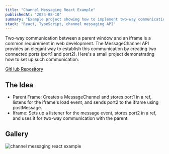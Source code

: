 ```yaml
---
title: "Channel Messaging React Example"
publishedAt: "2024-08-10"
summary: "Example project showing how to implement two-way communication between a React iframe and its React parent."
stack: "React, TypeScript, channel messaging API"
---
```


Two-way communication between a parent window and an iframe is a common requirement in web development. The MessageChannel API provides an elegant way to establish this communication by creating two connected ports (port1 and port2). Here's a small project demonstrating how to set up such communication:

[GitHub Repository](https://github.com/galletafromjell666/channel-messaging-react-example)

## The Idea
- Parent Frame: Creates a MessageChannel and stores port1 in a ref, listens for the iframe's load event, and sends port2 to the iframe using postMessage.
- Iframe: Sets up a listener for the message event, stores port2 in a ref, and uses it for two-way communication with the parent.

## Gallery

<Image
  alt="channel messaging react example"
  src="https://raw.githubusercontent.com/galletafromjell666/channel-messaging-react-example/8fd6d24c6ef374489718d1e0bf8df7055a1520c9/S1.png"
/>
